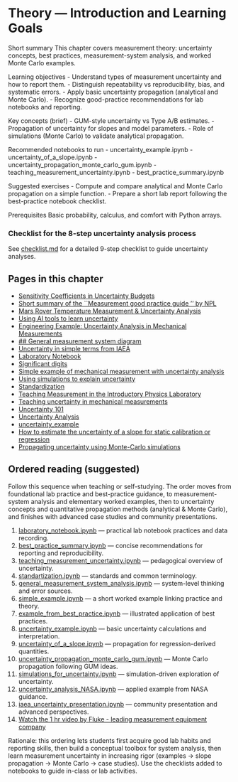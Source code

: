 # Theory — Introduction and Learning Goals

Short summary
This chapter covers measurement theory: uncertainty concepts, best practices, measurement-system analysis, and worked Monte Carlo examples.

Learning objectives
- Understand types of measurement uncertainty and how to report them.
- Distinguish repeatability vs reproducibility, bias, and systematic errors.
- Apply basic uncertainty propagation (analytical and Monte Carlo).
- Recognize good-practice recommendations for lab notebooks and reporting.

Key concepts (brief)
- GUM-style uncertainty vs Type A/B estimates.
- Propagation of uncertainty for slopes and model parameters.
- Role of simulations (Monte Carlo) to validate analytical propagation.

Recommended notebooks to run
- uncertainty_example.ipynb
- uncertainty_of_a_slope.ipynb
- uncertainty_propagation_monte_carlo_gum.ipynb
- teaching_measurement_uncertainty.ipynb
- best_practice_summary.ipynb

Suggested exercises
- Compute and compare analytical and Monte Carlo propagation on a simple function.
- Prepare a short lab report following the best-practice notebook checklist.

Prerequisites
Basic probability, calculus, and comfort with Python arrays.

### Checklist for the 8-step uncertainty analysis process
See [checklist.md](checklist.qmd) for a detailed 9-step checklist to guide uncertainty analyses.


<!-- AUTOGEN_START -->
## Pages in this chapter

- [Sensitivity Coefficients in Uncertainty Budgets](Sensitivity_Coefficients_Uncertainty.qmd)
- [Short summary of the ``Measurement good practice guide '' by NPL](best_practice_summary.qmd)
- [Mars Rover Temperature Measurement & Uncertainty Analysis](exam_example.qmd)
- [Using AI tools to learn uncertainty](example_from_best_practice.qmd)
- [Engineering Example: Uncertainty Analysis in Mechanical Measurements](example_uncertainty_analysis.qmd)
- [## General measurement system diagram](general_measurement_system_analysis.qmd)
- [Uncertainty in simple terms from IAEA](iaea_uncertainty_presentation.qmd)
- [Laboratory Notebook](laboratory_notebook.qmd)
- [Significant digits](significant_digits.qmd)
- [Simple example of mechanical measurement with uncertainty analysis](simple_example.qmd)
- [Using simulations to explain uncertainty](simulations_for_uncertainty.qmd)
- [Standardization](standartization.qmd)
- [Teaching Measurement in the Introductory Physics Laboratory](teaching_measurement_introductory_physics_lab.qmd)
- [Teaching uncertainty in mechanical measurements](teaching_measurement_uncertainty.qmd)
- [Uncertainty 101](uncertainty101.qmd)
- [Uncertainty Analysis](uncertainty_analysis_NASA.qmd)
- [uncertainty_example](uncertainty_example.qmd)
- [How to estimate the uncertainty of a slope for static calibration or regression](uncertainty_of_a_slope.qmd)
- [Propagating uncertainty using Monte-Carlo simulations](uncertainty_propagation_monte_carlo_gum.qmd)
<!-- AUTOGEN_END -->

## Ordered reading (suggested)

Follow this sequence when teaching or self-studying. The order moves from foundational lab practice and best-practice guidance, to measurement-system analysis and elementary worked examples, then to uncertainty concepts and quantitative propagation methods (analytical & Monte Carlo), and finishes with advanced case studies and community presentations.

1. [laboratory_notebook.ipynb](laboratory_notebook.qmd) — practical lab notebook practices and data recording.
2. [best_practice_summary.ipynb](best_practice_summary.qmd) — concise recommendations for reporting and reproducibility.
3. [teaching_measurement_uncertainty.ipynb](teaching_measurement_uncertainty.qmd) — pedagogical overview of uncertainty.
4. [standartization.ipynb](standartization.qmd) — standards and common terminology.
5. [general_measurement_system_analysis.ipynb](general_measurement_system_analysis.qmd) — system-level thinking and error sources.
6. [simple_example.ipynb](simple_example.qmd) — a short worked example linking practice and theory.
7. [example_from_best_practice.ipynb](example_from_best_practice.qmd) — illustrated application of best practices.
8. [uncertainty_example.ipynb](uncertainty_example.qmd) — basic uncertainty calculations and interpretation.
9. [uncertainty_of_a_slope.ipynb](uncertainty_of_a_slope.qmd) — propagation for regression-derived quantities.
10. [uncertainty_propagation_monte_carlo_gum.ipynb](uncertainty_propagation_monte_carlo_gum.qmd) — Monte Carlo propagation following GUM ideas.
11. [simulations_for_uncertainty.ipynb](simulations_for_uncertainty.qmd) — simulation-driven exploration of uncertainty.
12. [uncertainty_analysis_NASA.ipynb](uncertainty_analysis_NASA.qmd) — applied example from NASA guidance.
13. [iaea_uncertainty_presentation.ipynb](iaea_uncertainty_presentation.qmd) — community presentation and advanced perspectives.
14. [Watch the 1 hr video by Fluke - leading measurement equipment company](https://www.fluke.com/en-us/learn/blog/electrical-calibration/introduction-iso-guide-expression-uncertainty-measurement-gum)

Rationale: this ordering lets students first acquire good lab habits and reporting skills, then build a conceptual toolbox for system analysis, then learn measurement uncertainty in increasing rigor (examples → slope propagation → Monte Carlo → case studies). Use the checklists added to notebooks to guide in-class or lab activities.
